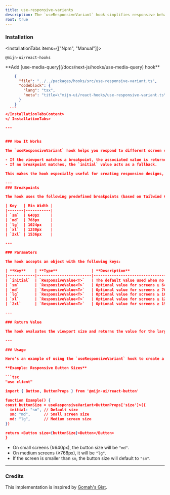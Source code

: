```yaml
---
title: use-responsive-variants
description: The `useResponsiveVariant` hook simplifies responsive behavior by dynamically adapting values based on your viewport size. It works with predefined breakpoints and a default value, letting you easily manage responsive design in your components.
root: true
---
```


### Installation

<InstallationTabs items={["Npm", "Manual"]}>
  <InstallationTabsContent value="Npm">
  ```package-install
  @mijn-ui/react-hooks
  ```
  </InstallationTabsContent>
  
  <InstallationTabsContent value="Manual">
  **Add [use-media-query](/docs/next-js/hooks/use-media-query) hook**

  ```json doc-gen:file
      {
        "file": "../../packages/hooks/src/use-responsive-variant.ts",
        "codeblock": {
          "lang": "tsx",
          "meta": "title=\"mijn-ui/react-hooks/use-responsive-variant.ts\""
        }
      }
    ```
  </InstallationTabsContent>
</ InstallationTabs>

---


### How It Works

The `useResponsiveVariant` hook helps you respond to different screen sizes by using a set of predefined breakpoints. You pass in an object with values for each breakpoint and a required `initial` value. The hook evaluates the current viewport size and returns the corresponding value:

- If the viewport matches a breakpoint, the associated value is returned.
- If no breakpoint matches, the `initial` value acts as a fallback.

This makes the hook especially useful for creating responsive designs, where UI behavior or appearance changes based on screen size.

---
### Breakpoints

The hook uses the following predefined breakpoints (based on Tailwind CSS):

| Key   | Min Width |
|-------|-----------|
| `sm`  | 640px     |
| `md`  | 768px     |
| `lg`  | 1024px    |
| `xl`  | 1280px    |
| `2xl` | 1536px    |

---

### Parameters

The hook accepts an object with the following keys:

| **Key**    | **Type**               | **Description**                                    |
|------------|------------------------|----------------------------------------------------|
| `initial`  | `ResponsiveValue<T>`   | The default value used when no breakpoints match.  |
| `sm`       | `ResponsiveValue<T>`   | Optional value for screens ≥ 640px.               |
| `md`       | `ResponsiveValue<T>`   | Optional value for screens ≥ 768px.               |
| `lg`       | `ResponsiveValue<T>`   | Optional value for screens ≥ 1024px.              |
| `xl`       | `ResponsiveValue<T>`   | Optional value for screens ≥ 1280px.              |
| `2xl`      | `ResponsiveValue<T>`   | Optional value for screens ≥ 1536px.              |

---

### Return Value

The hook evaluates the viewport size and returns the value for the largest matching breakpoint. If no breakpoints match, it returns the `initial` value as a fallback.

---

### Usage

Here’s an example of using the `useResponsiveVariant` hook to create a responsive button:

**Example: Responsive Button Sizes**

```tsx
"use client"

import { Button, ButtonProps } from '@mijn-ui/react-button'

function Example() {
  const buttonSize = useResponsiveVariant<ButtonProps['size']>({
    initial: "sm", // Default size
    sm: "md",      // Small screen size
    md: "lg",      // Medium screen size
  })

  return <Button size={buttonSize}>Button</Button>
}
```

- On small screens (≥640px), the button size will be `"md"`.
- On medium screens (≥768px), it will be `"lg"`.
- If the screen is smaller than `sm`, the button size will default to `"sm"`.

---

### Credits

This implementation is inspired by [Gomah's Gist](https://gist.github.com/Gomah/cb2b0b3f7cb9838a0efd6508a42c3eda).
